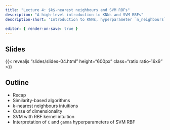 ```yaml
---
title: "Lecture 4: $k$-nearest neighbours and SVM RBFs"
description: "A high-level introduction to KNNs and SVM RBFs"
description-short: 'Introduction to KNNs, hyperparameter `n_neighbours` or $k$, `C` and `gamma` hyperparameters of SVM RBF, decision boundaries with different values of hyperparameters.'

editor: { render-on-save: true }
---
```


## Slides

{{< revealjs "slides/slides-04.html" height="600px" class="ratio ratio-16x9" >}}


## Outline

- Recap 
- Similarity-based algorithms
- $k$-nearest neighbours intuitions
- Curse of dimensionality
- SVM with RBF kernel intuition
- Interpretation of `C` and `gamma` hyperparameters of SVM RBF
